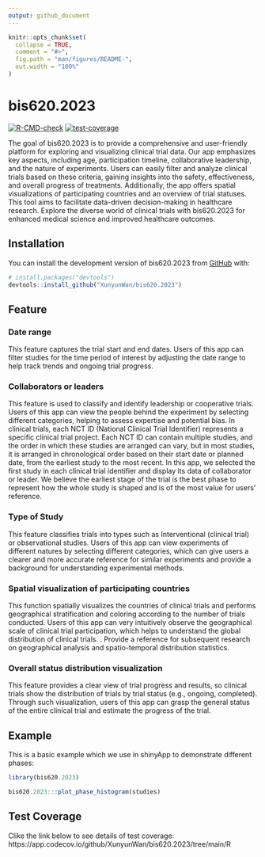 ```yaml
---
output: github_document
---
```


<!-- README.md is generated from README.Rmd. Please edit that file -->

```r
knitr::opts_chunk$set(
  collapse = TRUE,
  comment = "#>",
  fig.path = "man/figures/README-",
  out.width = "100%"
)
```

# bis620.2023

<!-- badges: start -->
[![R-CMD-check](https://github.com/XunyunWan/bis620.2023/actions/workflows/R-CMD-check.yaml/badge.svg)](https://github.com/XunyunWan/bis620.2023/actions/workflows/R-CMD-check.yaml)
[![test-coverage](https://github.com/XunyunWan/bis620.2023/actions/workflows/test-coverage.yaml/badge.svg)](https://github.com/XunyunWan/bis620.2023/actions/workflows/test-coverage.yaml)
<!-- badges: end -->


The goal of bis620.2023 is to provide a comprehensive and user-friendly platform for exploring and visualizing clinical trial data. Our app emphasizes key aspects, including age, participation timeline, collaborative leadership, and the nature of experiments. Users can easily filter and analyze clinical trials based on these criteria, gaining insights into the safety, effectiveness, and overall progress of treatments. Additionally, the app offers spatial visualizations of participating countries and an overview of trial statuses. This tool aims to facilitate data-driven decision-making in healthcare research. Explore the diverse world of clinical trials with bis620.2023 for enhanced medical science and improved healthcare outcomes.

## Installation

You can install the development version of bis620.2023 from [GitHub](https://github.com/) with:

``` r
# install.packages("devtools")
devtools::install_github("XunyunWan/bis620.2023")
```
## Feature  

### Date range  
This feature captures the trial start and end dates. Users of this app can filter studies for the time period of interest by adjusting the date range to help track trends and ongoing trial progress.  

### Collaborators or leaders  
This feature is used to classify and identify leadership or cooperative trials. Users of this app can view the people behind the experiment by selecting different categories, helping to assess expertise and potential bias. In clinical trials, each NCT ID (National Clinical Trial Identifier) represents a specific clinical trial project. Each NCT ID can contain multiple studies, and the order in which these studies are arranged can vary, but in most studies, it is arranged in chronological order based on their start date or planned date, from the earliest study to the most recent. In this app, we selected the first study in each clinical trial identifier and display its data of collaborator or leader. We believe the earliest stage of the trial is the best phase to represent how the whole study is shaped and is of the most value for users’ reference.  

### Type of Study  
This feature classifies trials into types such as Interventional (clinical trial) or
observational studies. Users of this app can view experiments of different natures by
selecting different categories, which can give users a clearer and more accurate
reference for similar experiments and provide a background for understanding
experimental methods.  

### Spatial visualization of participating countries  
This function spatially visualizes the countries of clinical trials and performs
geographical stratification and coloring according to the number of trials conducted. Users of this app can very intuitively observe the geographical scale of clinical trial participation, which helps to understand the global distribution of clinical trials. . Provide a reference for subsequent research on geographical analysis and spatio-temporal distribution statistics.  

### Overall status distribution visualization  
This feature provides a clear view of trial progress and results, so clinical trials show the distribution of trials by trial status (e.g., ongoing, completed). Through such visualization, users of this app can grasp the general status of the entire clinical trial and estimate the progress of the trial.


## Example

This is a basic example which we use in shinyApp to demonstrate different phases:

```r
library(bis620.2023)

bis620.2023:::plot_phase_histogram(studies)

```

## Test Coverage
Clike the link below to see details of test coverage:
https://app.codecov.io/github/XunyunWan/bis620.2023/tree/main/R
